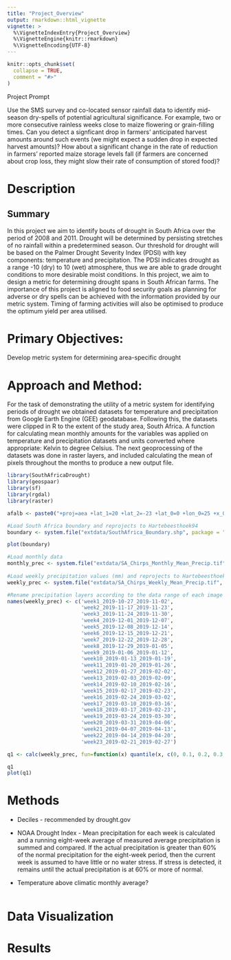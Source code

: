 ```yaml
---
title: "Project_Overview"
output: rmarkdown::html_vignette
vignette: >
  %\VignetteIndexEntry{Project_Overview}
  %\VignetteEngine{knitr::rmarkdown}
  %\VignetteEncoding{UTF-8}
---
```


```r
knitr::opts_chunk$set(
  collapse = TRUE,
  comment = "#>"
)
```

Project Prompt

Use the SMS survey and co-located sensor rainfall data to identify mid-season dry-spells of potential agricultural significance. For example, two or more consecutive rainless weeks close to maize flowering or grain-filling times. Can you detect a signficant drop in farmers’ anticipated harvest amounts around such events (we might expect a sudden drop in expected harvest amounts)? How about a significant change in the rate of reduction in farmers’ reported maize storage levels fall (if farmers are concerned about crop loss, they might slow their rate of consumption of stored food)?


# Description

## Summary

In this project we aim to identify bouts of drought in South Africa over the period of 2008 and 2011. Drought will be determined by persisting stretches of no rainfall within a predetermined season. Our threshold for drought will be based on the Palmer Drought Severity Index (PDSI) with key components: temperature and precipitation. The PDSI indicates drought as a range -10 (dry) to 10 (wet) atmosphere, thus we are able to grade drought conditions to more desirable moist conditions. In this project, we aim to design a metric for determining drought spans in South African farms. The importance of this project is aligned to food security goals as planning for adverse or dry spells can be achieved with the information provided by our metric system. Timing of farming activities will also be optimised to produce the optimum yield per area utilised. 

# Primary Objectives:
Develop metric system for determining area-specific drought


# Approach and Method:

For the task of demonstrating the utility of a metric system for identifying periods of drought we obtained datasets for temperature and precipitation from Google Earth Engine (GEE) geodatabase. Following this, the datasets were clipped in R to the extent of the study area, South Africa. A function for calculating mean monthly amounts for the variables was applied on temperature and precipitation datasets and units converted where appropriate: Kelvin to degree Celsius. The next geoprocessing of the datasets was done in raster layers, and included calculating the mean of pixels throughout the months to produce a new output file.
```r
library(SouthAfricaDrought)
library(geospaar)
library(sf)
library(rgdal)
library(raster)

afalb <- paste0("+proj=aea +lat_1=20 +lat_2=-23 +lat_0=0 +lon_0=25 +x_0=0 ", "+y_0=0 +ellps=WGS84 +towgs84=0,0,0,0,0,0,0 +units=m +no_defs")

#Load South Africa boundary and reprojects to Hartebeesthoek94
boundary <- system.file("extdata/SouthAfrica_Boundary.shp", package = "SouthAfricaDrought") %>% st_read() %>% st_transform(x = ., crs = afalb)

plot(boundary)

#Load monthly data
monthly_prec <- system.file("extdata/SA_Chirps_Monthly_Mean_Precip.tif", package = "SouthAfricaDrought") %>% stack() %>% projectRaster(., crs = afalb)
                                                                                                                                     
#Load weekly precipitation values (mm) and reprojects to Hartebeesthoek94
weekly_prec <- system.file("extdata/SA_Chirps_Weekly_Mean_Precip.tif", package = "SouthAfricaDrought") %>% stack() %>% projectRaster(., crs = afalb)

#Rename precipitation layers according to the data range of each image
names(weekly_prec) <- c('week1_2019-10-27_2019-11-02',
                        'week2_2019-11-17_2019-11-23',
                        'week3_2019-11-24_2019-11-30',
                        'week4_2019-12-01_2019-12-07',
                        'week5_2019-12-08_2019-12-14',
                        'week6_2019-12-15_2019-12-21',
                        'week7_2019-12-22_2019-12-28',
                        'week8_2019-12-29_2019-01-05',
                        'week9_2019-01-06_2019-01-12',
                        'week10_2019-01-13_2019-01-19',
                        'week11_2019-01-20_2019-01-26',
                        'week12_2019-01-27_2019-02-02',
                        'week13_2019-02-03_2019-02-09',
                        'week14_2019-02-10_2019-02-16',
                        'week15_2019-02-17_2019-02-23',
                        'week16_2019-02-24_2019-03-02',
                        'week17_2019-03-10_2019-03-16',
                        'week18_2019-03-17_2019-02-23',
                        'week19_2019-03-24_2019-03-30',
                        'week20_2019-03-31_2019-04-06',
                        'week21_2019-04-07_2019-04-13',
                        'week22_2019-04-14_2019-04-20',
                        'week23_2019-02-21_2019-02-27')

q1 <- calc(weekly_prec, fun=function(x) quantile(x, c(0, 0.1, 0.2, 0.3, 0.4, 0.5, 0.6, 0.7, 0.8, 0.9, 1), na.rm=TRUE))

q1
plot(q1)
```

# Methods

- Deciles - recommended by drought.gov

- NOAA Drought Index -  Mean precipitation for each week is calculated and a running eight-week average of measured average precipitation is summed and compared. If the actual precipitation is greater than 60% of the normal precipitation for the eight-week period, then the current week is assumed to have little or no water stress. If stress is detected, it remains until the actual precipitation is at 60% or more of normal.

- Temperature above climatic monthly average?

```r


```


# Data Visualization

# Results
